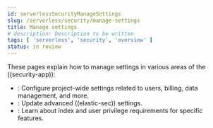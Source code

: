 ```yaml
---
id: serverlessSecurityManageSettings
slug: /serverless/security/manage-settings
title: Manage settings
# description: Description to be written
tags: [ 'serverless', 'security', 'overview' ]
status: in review
---
```


These pages explain how to manage settings in various areas of the ((security-app)):

* <DocLink id="serverlessSecurityProjectSettings" />: Configure project-wide settings related to users, billing, data management, and more.
* <DocLink id="serverlessSecurityAdvancedSettings" />: Update advanced ((elastic-sec)) settings.
* <DocLink id="serverlessSecuritySecRequirements" />: Learn about index and user privilege requirements for specific features.
